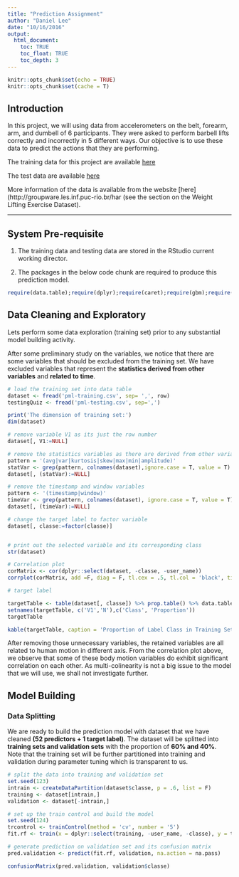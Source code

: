 ```yaml
---
title: "Prediction Assignment"
author: "Daniel Lee"
date: "10/16/2016"
output: 
  html_document:
    toc: TRUE
    toc_float: TRUE
    toc_depth: 3
---
```


```r
knitr::opts_chunk$set(echo = TRUE)
knitr::opts_chunk$set(cache = T)
```

## Introduction
In this project, we will using data from accelerometers on the belt, forearm, arm, and dumbell of 6 participants. They were asked to perform barbell lifts correctly and incorrectly in 5 different ways. Our objective is to use these data to predict the actions that they are performing.

The training data for this project are available [here](https://d396qusza40orc.cloudfront.net/predmachlearn/pml-training.csv)

The test data are available [here](https://d396qusza40orc.cloudfront.net/predmachlearn/pml-testing.csv
)

More information of the data is available from the website [here](http://groupware.les.inf.puc-rio.br/har (see the section on the Weight Lifting Exercise Dataset).

---

## System Pre-requisite

1. The training data and testing data are stored in the RStudio current working director.

2. The packages in the below code chunk are required to produce this prediction model.

```r
require(data.table);require(dplyr);require(caret);require(gbm);require(ggplot2);require(corrplot);require(knitr);require(rmarkdown);require(randomForest)
```


## Data Cleaning and Exploratory

Lets perform some data exploration (training set) prior to any substantial model building activity. 

After some preliminary study on the variables, we notice that there are some variables that should be excluded from the training set. We have excluded variables that represent the **statistics derived from other variables** and **related to time**.

```r
# load the training set into data table
dataset <- fread('pml-training.csv', sep= ',', row)
testingQuiz <- fread('pml-testing.csv', sep=',')

print('The dimension of training set:')
dim(dataset)

# remove variable V1 as its just the row number
dataset[, V1:=NULL]

# remove the statistics variables as there are derived from other variables within a specific time window
pattern = '(avg|var|kurtosis|skew|max|min|amplitude)'
statVar <- grep(pattern, colnames(dataset),ignore.case = T, value = T)
dataset[, (statVar):=NULL]

# remove the timestamp and window variables
pattern <- '(timestamp|window)'
timeVar <- grep(pattern, colnames(dataset), ignore.case = T, value = T)
dataset[, (timeVar):=NULL]

# change the target label to factor variable
dataset[, classe:=factor(classe)]


# print out the selected variable and its corresponding class
str(dataset)

# Correlation plot
corMatrix <- cor(dplyr::select(dataset, -classe, -user_name))
corrplot(corMatrix, add =F, diag = F, tl.cex = .5, tl.col = 'black', title = 'Correlation Plot')

# target label

targetTable <- table(dataset[, classe]) %>% prop.table() %>% data.table
setnames(targetTable, c('V1','N'),c('Class', 'Proportion'))
targetTable

kable(targetTable, caption = 'Proportion of Label Class in Training Set')
```

After removing those unnecessary variables, the retained variables are all related to human motion in different axis. From the correlation plot above, we observe that some of these body motion variables do exhibit significant correlation on each other. As multi-colinearity is not a big issue to the model that we will use, we shall not investigate further.

## Model Building

### Data Splitting

We are ready to build the prediction model with dataset that we have cleaned **(52 predictors + 1 target label)**. The dataset will be splitted into **training sets and validation sets** with the proportion of **60% and 40%**. Note that the training set will be further partitioned into training and validation during parameter tuning which is transparent to us.

```r
# split the data into training and validation set
set.seed(123)
intrain <- createDataPartition(dataset$classe, p = .6, list = F)
training <- dataset[intrain,]
validation <- dataset[-intrain,]

# set up the train control and build the model
set.seed(124)
trcontrol <- trainControl(method = 'cv', number = '5')
fit.rf <- train(x = dplyr::select(training, -user_name, -classe), y = training$classe, method = 'rf', trControl = trcontrol, importance = T, na.action = na.pass)

# generate prediction on validation set and its confusion matrix
pred.validation <- predict(fit.rf, validation, na.action = na.pass)

confusionMatrix(pred.validation, validation$classe)
```



